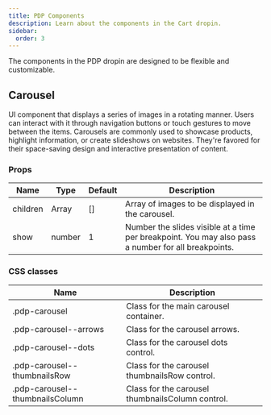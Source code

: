 ```yaml
---
title: PDP Components
description: Learn about the components in the Cart dropin.
sidebar:
  order: 3
---
```


The components in the PDP dropin are designed to be flexible and customizable.

## Carousel

UI component that displays a series of images in a rotating manner. Users can interact with it through navigation buttons or touch gestures to move between the items. Carousels are commonly used to showcase products, highlight information, or create slideshows on websites. They're favored for their space-saving design and interactive presentation of content.

### Props

| Name     | Type   | Default | Description                                                                                         |
| -------- | ------ | ------- | --------------------------------------------------------------------------------------------------- |
| children | Array  | []      | Array of images to be displayed in the carousel.                                                    |
| show     | number | 1       | Number the slides visible at a time per breakpoint. You may also pass a number for all breakpoints. |


### CSS classes

| Name          | Description                                                                 |
| ------------- | --------------------------------------------------------------------------- |
| .pdp-carousel | Class for the main carousel container.                                           |
| .pdp-carousel--arrows | Class for the carousel arrows.                                           |
| .pdp-carousel--dots | Class for the carousel dots control.                                           |
| .pdp-carousel--thumbnailsRow | Class for the carousel thumbnailsRow control.                                           |
| .pdp-carousel--thumbnailsColumn | Class for the carousel thumbnailsColumn control.                                           |


